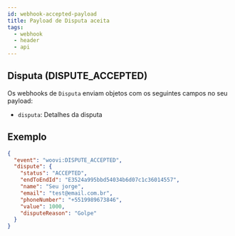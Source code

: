 ```yaml
---
id: webhook-accepted-payload
title: Payload de Disputa aceita
tags:
  - webhook
  - header
  - api
---
```


## Disputa (DISPUTE_ACCEPTED)

Os webhooks de `Disputa` enviam objetos com os seguintes campos no seu payload:

- `disputa`: Detalhes da disputa

## Exemplo 

```json
{
  "event": "woovi:DISPUTE_ACCEPTED",
  "dispute": {
    "status": "ACCEPTED",
    "endToEndId": "E3524a995bbd54034b6d07c1c36014557",
    "name": "Seu jorge",
    "email": "test@email.com.br",
    "phoneNumber": "+5519989673846",
    "value": 1000,
    "disputeReason": "Golpe"
  }
}
```
